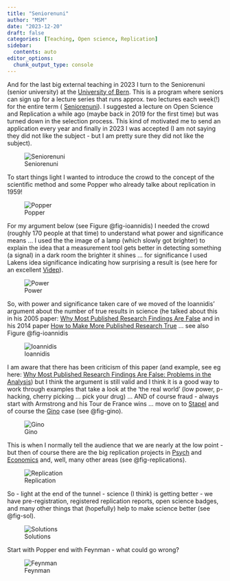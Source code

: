 ```yaml
---
title: "Seniorenuni"
author: "MSM"
date: "2023-12-20"
draft: false
categories: [Teaching, Open science, Replication]
sidebar:
  contents: auto
editor_options: 
  chunk_output_type: console
---
```

And for the last big external teaching in 2023 I turn to the Seniorenuni (senior university) at the [University of Bern](www.unibe.ch). This is a program where seniors can sign up for a lecture series that runs approx. two lectures each week(!) for the entire term ( [Seniorenuni](https://www.seniorenuni.unibe.ch/programm/)). I suggested a lecture on Open Science and Replication a while ago (maybe back in 2019 for the first time) but was turned down in the selection process. This kind of motivated me to send an application every year and finally in 2023 I was accepted (I am not saying they did not like the subject - but I am pretty sure they did not like the subject).

![Seniorenuni](images/senioren.png){#fig-exp1}

To start things light I wanted to introduce the crowd to the concept of the scientific method and some Popper who already talke about replication in 1959!

![Popper](images/popper.png){#fig-popper}

For my argument below (see Figure @fig-ioannidis) I needed the crowd (roughly 170 people at that time) to understand what power and significance means ... I used the the image of a lamp (which slowly got brighter) to explain the idea that a measurement tool gets better in detecting something (a signal) in a dark room the brighter it shines ... for significance I used Lakens idea significance indicating how surprising a result is (see here for an excellent [Videp](https://www.youtube.com/watch?v=RVxHlsIw_Do)).

![Power](images/power.png){#fig-power}

So, with power and significance taken care of we moved of the Ioannidis' argument about the number of true results in science (he talked about this in his 2005 paper: [Why Most Published Research Findings Are False](https://journals.plos.org/plosmedicine/article?id=10.1371/journal.pmed.0020124) and in his 2014 paper [How to Make More Published Research True](https://journals.plos.org/plosmedicine/article?id=10.1371/journal.pmed.1001747) ... see also Figure @fig-ioannidis

![Ioannidis](images/ioannidis.png){#fig-ioannidis}

I am aware that there has been criticism of this paper (and example, see eg here: [Why Most Published Research Findings Are False: Problems in the Analysis](https://www.ncbi.nlm.nih.gov/pmc/articles/PMC1182327/)) but I think the argument is still valid and I think it is a good way to work through examples that take a look at the 'the real world' (low power, p-hacking, cherry picking ... pick your drug) ... AND of course fraud - always start with Armstrong and his Tour de France wins ... move on to [Stapel](https://www.nytimes.com/2013/04/28/magazine/diederik-stapels-audacious-academic-fraud.html) and of course the [Gino](https://www.theorgplumber.com/posts/statement/) case (see @fig-gino). 


![Gino](images/gino.png){#fig-gino}

This is when I normally tell the audience that we are nearly at the low point - but then of course there are the big replication projects in [Psych](https://www.science.org/doi/10.1126/science.aac4716) and [Economics](https://www.science.org/doi/10.1126/science.aaf0918) and, well, many other areas (see @fig-replications).

![Replication](images/replication.png){#fig-replications}

So - light at the end of the tunnel - science (I think) is getting better - we have pre-registration, registered replication reports, open science badges, and many other things that (hopefully) help to make science better (see @fig-sol).

![Solutions](images/solutions.png){#fig-sol}

Start with Popper end with Feynman - what could go wrong?

![Feynman](images/feynman.png){#fig-feynman}

